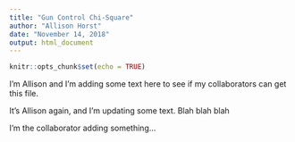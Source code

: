 ```yaml
---
title: "Gun Control Chi-Square"
author: "Allison Horst"
date: "November 14, 2018"
output: html_document
---
```


```r
knitr::opts_chunk$set(echo = TRUE)
```

I'm Allison and I'm adding some text here to see if my collaborators can get this file. 

It's Allison again, and I'm updating some text.
Blah blah blah

I'm the collaborator adding something...